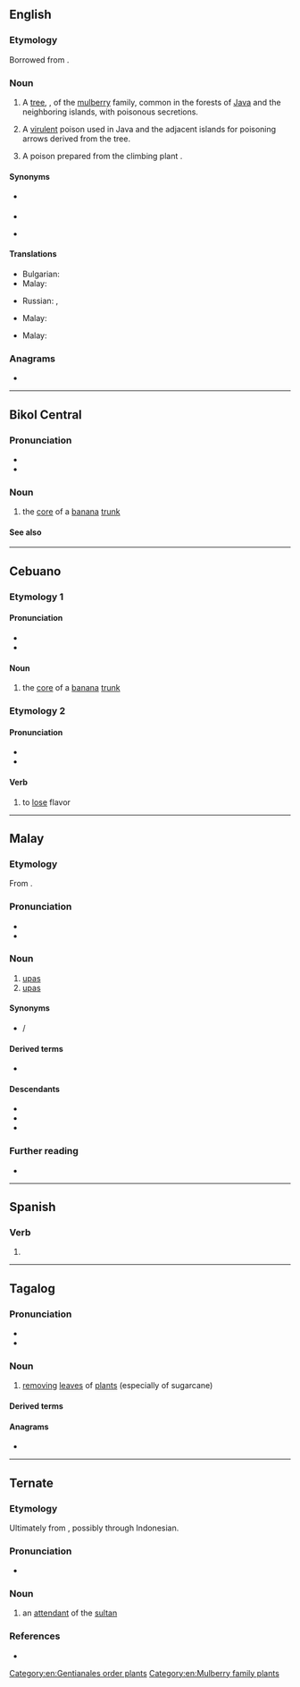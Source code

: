 ==English==
{{slim-wikipedia|lang=en}}

===Etymology===
Borrowed from {{bor|en|ms|upas}}.

===Noun===
{{en-noun|-|+}}

# {{lb|en|usually countable}} A [[tree]], {{taxlink|Antiaris toxicaria|species|noshow=1}}, of the [[mulberry]] family, common in the forests of [[Java]] and the neighboring islands, with poisonous secretions.
# {{lb|en|uncountable}} A [[virulent]] poison used in Java and the adjacent islands for poisoning arrows derived from the tree.
# {{lb|en|uncountable}} A poison prepared from the climbing plant {{taxlink|Strychnos tieute|species|noshow=1}}.

====Synonyms====
* {{sense|Antiaris toxicaria}} {{l|en|bohun upas}}
* {{sense|poison from ''Antiaris toxicaria''}}
* {{sense|poison from ''Strychnos tieute''}} {{l|en|upas tieute}}

====Translations====
{{trans-top|tree}}
* Bulgarian: {{t|bg| анча́р|m}}
* Malay: {{t|ms|pokok upas}}
{{trans-mid}}
* Russian: {{t+|ru|анча́р|m}}, {{t|ru|упа́с|m}}
{{trans-bottom}}

{{trans-top|poison from ''Antiaris toxicaria''}}
* Malay: {{t+|ms|upas}}
{{trans-mid}}
{{trans-bottom}}

{{trans-top|poison from ''Strychnos tieute''}}
* Malay: {{t+|ms|upas}}
{{trans-mid}}
{{trans-bottom}}

===Anagrams===
* {{anagrams|en|a=apsu|APUs|AUPs|Apsu|Apus|PUAs|SPUA|UAPs|paus|puas}}

[[Category:en:Gentianales order plants]]
[[Category:en:Mulberry family plants]]

----

==Bikol Central==

===Pronunciation===
* {{hyph|bcl|u|pas}}
* {{bcl-IPA}}

===Noun===
{{head|bcl|noun}}

# the [[core]] of a [[banana]] [[trunk]]

====See also====
{{col3|bcl|batag|saba|butohan|bungoran|puso|barani|gibing|baduya|bulig}}

----

==Cebuano==

===Etymology 1===

====Pronunciation====
* {{hyph|ceb|u|pas}}
* {{ceb-IPA}}

====Noun====
{{head|ceb|noun}}

# the [[core]] of a [[banana]] [[trunk]]

===Etymology 2===

====Pronunciation====
* {{hyph|ceb|u|pas}}
* {{ceb-IPA|upás}}

====Verb====
{{head|ceb|verb}}

# to [[lose]] flavor

----

==Malay==

===Etymology===
From {{inh|ms|poz-pro|*upas}}.

===Pronunciation===
* {{IPA|ms|/upas/}}
* {{rhymes|ms|upas|pas|as}}

===Noun===
{{ms-noun|j=اوڤس}}

# [[#English|upas]] {{gloss|poison from Antiaris toxicaria}}
# [[#English|upas]] {{gloss|poison from Strychnos tieute}}

====Synonyms====
* {{l|ms|ipuh}} / {{l|ms|ipoh}}

====Derived terms====
* {{l|ms|pokok upas}}

====Descendants====
* {{desc|id|upas}}
* {{desc|en|upas|bor=1}}
* {{desc|ru|упас|bor=1}}

===Further reading===
* {{R:PRPM}}

----

==Spanish==

===Verb===
{{head|es|verb form}}

# {{es-verb form of|upar}}

----

==Tagalog==

===Pronunciation===
* {{hyph|tl|u|pas}}
* {{tl-IPA}}

===Noun===
{{tl-noun}}

# [[removing]] [[leaf|leaves]] of [[plants]] (especially of sugarcane)

====Derived terms====
{{der3|tl|pag-upas}}

====Anagrams====
* {{anagrams|tl|usap}}

----

==Ternate==

===Etymology===
Ultimately from {{der|tft|nl|oppas}}, possibly through Indonesian.

===Pronunciation===
* {{IPA|tft|[ˈu.pas]}}

===Noun===
{{tft-noun}}

# an [[attendant]] of the [[sultan]]

===References===
* {{R:tft:Hayami-Allen:2001}}